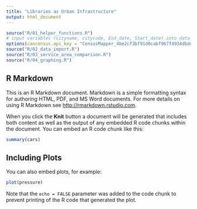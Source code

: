 ```yaml
---
title: "Libraries as Urban Infrastructure"
output: html_document
---
```


```r
source("R/01_helper_functions.R")
# input variables (cityname, citycode, End_date, Start_date) into data import before knitting the script
options(cancensus.api_key = "CensusMapper_4be2cf3bf91d0cabf967f4934dbdc63b")
source("R/02_data_import.R")
source("R/03_service_area_comparison.R")
source("R/04_graphing.R")
```




## R Markdown

This is an R Markdown document. Markdown is a simple formatting syntax for authoring HTML, PDF, and MS Word documents. For more details on using R Markdown see <http://rmarkdown.rstudio.com>.

When you click the **Knit** button a document will be generated that includes both content as well as the output of any embedded R code chunks within the document. You can embed an R code chunk like this:

```r
summary(cars)
```

## Including Plots

You can also embed plots, for example:

```r
plot(pressure)
```

Note that the `echo = FALSE` parameter was added to the code chunk to prevent printing of the R code that generated the plot.
